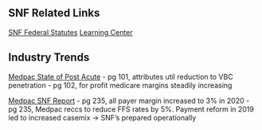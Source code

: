 ## SNF Related Links
[SNF Federal Statutes](https://www.cms.gov/Medicare/Medicare-Fee-for-Service-Payment/SNFPPS/List-of-SNF-Federal-Regulations?combine=&items_per_page=10&page=0)
[Learning Center](https://www.cms.gov/Center/Provider-Type/Skilled-Nursing-Facility-Center)

## Industry Trends
[Medpac State of Post Acute](https://www.medpac.gov/wp-content/uploads/2022/07/July2022_MedPAC_DataBook_Sec8_SEC.pdf)
- pg 101, attributes util reduction to VBC penetration
- pg 102, for profit medicare margins steadily increasing

[Medpac SNF Report](https://www.medpac.gov/wp-content/uploads/2022/03/Mar22_MedPAC_ReportToCongress_Ch7_SEC.pdf)
- pg 235, all payer margin increased to 3% in 2020
- pg 235, Medpac reccs to reduce FFS rates by 5%. Payment reform in 2019 led to increased casemix -> SNF's prepared operationally
